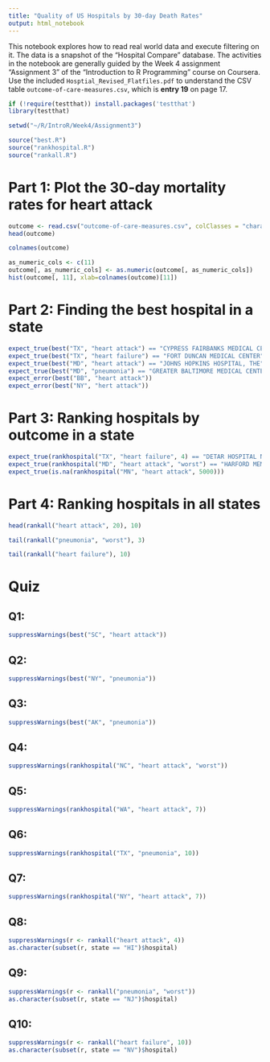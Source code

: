 ```yaml
---
title: "Quality of US Hospitals by 30-day Death Rates"
output: html_notebook
---
```


This notebook explores how to read real world data and execute filtering on it.
The data is a snapshot of the "Hospital Compare" database. The activities
in the notebook are generally guided by the Week 4 assignment "Assignment 3" of
the "Introduction to R Programming" course on Coursera. Use the included
`Hosptial_Revised_Flatfiles.pdf` to understand the CSV table
`outcome-of-care-measures.csv`, which is **entry 19** on page 17.


```r
if (!require(testthat)) install.packages('testthat')
library(testthat)

setwd("~/R/IntroR/Week4/Assignment3")

source("best.R")
source("rankhospital.R")
source("rankall.R")
```

# Part 1: Plot the 30-day mortality rates for heart attack

```r
outcome <- read.csv("outcome-of-care-measures.csv", colClasses = "character")
head(outcome)
```

```r
colnames(outcome)
```


```r
as_numeric_cols <- c(11)
outcome[, as_numeric_cols] <- as.numeric(outcome[, as_numeric_cols])
hist(outcome[, 11], xlab=colnames(outcome)[11])
```

# Part 2: Finding the best hospital in a state

```r
expect_true(best("TX", "heart attack") == "CYPRESS FAIRBANKS MEDICAL CENTER")
expect_true(best("TX", "heart failure") == "FORT DUNCAN MEDICAL CENTER")
expect_true(best("MD", "heart attack") == "JOHNS HOPKINS HOSPITAL, THE")
expect_true(best("MD", "pneumonia") == "GREATER BALTIMORE MEDICAL CENTER")
expect_error(best("BB", "heart attack"))
expect_error(best("NY", "hert attack"))
```

# Part 3: Ranking hospitals by outcome in a state

```r
expect_true(rankhospital("TX", "heart failure", 4) == "DETAR HOSPITAL NAVARRO")
expect_true(rankhospital("MD", "heart attack", "worst") == "HARFORD MEMORIAL HOSPITAL")
expect_true(is.na(rankhospital("MN", "heart attack", 5000)))
```

# Part 4: Ranking hospitals in all states

```r
head(rankall("heart attack", 20), 10)
```

```r
tail(rankall("pneumonia", "worst"), 3)
```

```r
tail(rankall("heart failure"), 10)
```

# Quiz

## Q1:

```r
suppressWarnings(best("SC", "heart attack"))
```

## Q2:

```r
suppressWarnings(best("NY", "pneumonia"))
```

## Q3:

```r
suppressWarnings(best("AK", "pneumonia"))
```

## Q4:

```r
suppressWarnings(rankhospital("NC", "heart attack", "worst"))
```

## Q5:

```r
suppressWarnings(rankhospital("WA", "heart attack", 7))
```

## Q6:

```r
suppressWarnings(rankhospital("TX", "pneumonia", 10))
```

## Q7:

```r
suppressWarnings(rankhospital("NY", "heart attack", 7))
```

## Q8:

```r
suppressWarnings(r <- rankall("heart attack", 4))
as.character(subset(r, state == "HI")$hospital)
```

## Q9:

```r
suppressWarnings(r <- rankall("pneumonia", "worst"))
as.character(subset(r, state == "NJ")$hospital)
```

## Q10:

```r
suppressWarnings(r <- rankall("heart failure", 10))
as.character(subset(r, state == "NV")$hospital)
```
